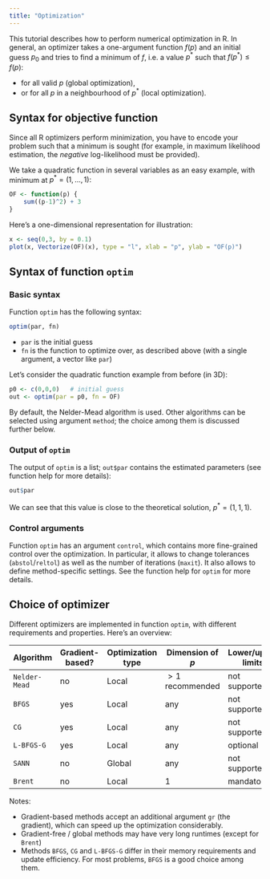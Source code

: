 ```yaml
---
title: "Optimization"
---
```


This tutorial describes how to perform numerical optimization in R. In general,
an optimizer takes a one-argument function $f(p)$ and an initial guess $p_0$ and tries
to find a minimum of $f$, i.e. a value $p^*$ such that $f(p^*)\le f(p)$:

- for all valid $p$ (global optimization), 
- or for all $p$ in a neighbourhood of $p^*$ (local optimization).

## Syntax for objective function

Since all R optimizers perform minimization, you have to encode your problem such that 
a minimum is sought (for example, in maximum likelihood estimation, the *negative* 
log-likelihood must be provided).

We take a quadratic function in several variables as an easy example, 
with minimum at $p^*=(1,...,1)$:

```r
OF <- function(p) {
    sum((p-1)^2) + 3
}
```

Here's a one-dimensional representation for illustration:

```r
x <- seq(0,3, by = 0.1)
plot(x, Vectorize(OF)(x), type = "l", xlab = "p", ylab = "OF(p)")
```

## Syntax of function `optim`

### Basic syntax 

Function `optim` has the following syntax:

```r
optim(par, fn)
```

* `par` is the initial guess
* `fn` is the function to optimize over, as described above (with a single argument,
  a vector like `par`)

Let's consider the quadratic function example from before (in 3D):

```r
p0 <- c(0,0,0)   # initial guess
out <- optim(par = p0, fn = OF)
```

By default, the Nelder-Mead algorithm is used. Other algorithms can be selected
using argument `method`; the choice among them is discussed further below.

### Output of `optim`

The output of `optim` is a list; `out$par` contains the estimated parameters 
(see function help for more details):

```r
out$par
```

We can see that this value is close to the theoretical solution, $p^*=(1,1,1)$.

### Control arguments

Function `optim` has an argument `control`, which contains more fine-grained 
control over the optimization. In particular, it allows to change tolerances 
(`abstol`/`reltol`) as well as the number of iterations (`maxit`). It also allows 
to define method-specific settings. See the function help for `optim` for more
details.

## Choice of optimizer

Different optimizers are implemented in function `optim`, with different 
requirements and properties. Here's an overview:

Algorithm    | Gradient-based? | Optimization type   | Dimension of $p$  | Lower/upper limits
-------------|-----------------|---------------------|-------------------|--------------------
`Nelder-Mead`| no              | Local               |  $>1$ recommended | not supported
`BFGS`       | yes             | Local               |  any              | not supported
`CG`         | yes             | Local               |  any              | not supported
`L-BFGS-G`   | yes             | Local               |  any              | optional
`SANN`       | no              | Global              |  any              | not supported
`Brent`      | no              | Local               |   1               | mandatory

Notes:

- Gradient-based methods accept an additional argument `gr` (the gradient), which
  can speed up the optimization considerably.
- Gradient-free / global methods may have very long runtimes (except for `Brent`)
- Methods `BFGS`, `CG` and `L-BFGS-G` differ in their memory requirements and update 
  efficiency. For most problems, `BFGS` is a good choice among them.

